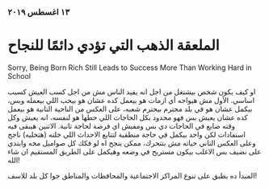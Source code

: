 ###  ١٣ اغسطس ٢٠١٩ 

# الملعقة الذهب التي تؤدي دائمًا للنجاح

Sorry, Being Born Rich Still Leads to Success More Than Working Hard in School

او كيف يكون شخص بيشتغل من اجل انه يفيد الناس مش من اجل كسب العيش كسبب اساسي.
 الأول مش هيواجه أي ازمات هو بيعمل كده عشان هو بيحب اللي بيعمله وبس، بيكمل عشان هو في بلد محترم بيحترم شعبه،
  على العكس من الناحية التانية هو بيعمل كده عشان يعيش بس فهو محدود بكل الحاجات اللي حطها هو لنفسه، انه يعيش وكل وقته ضايع في الحاجات دي بس ومفيش 
  اي فرصة لحاجة تانية. الاتنين هيبقى فيه استفادات لكن واحد بيكمل في حاجة منطقية لتتابع الاحداث اللي خلته (هتخليه) ناجح وعلى العكس التاني حياته مش بتتحرك، ممكن ينجح اه لو فكك كل صواميل مخه وابتدي على نضيف بس الاغلب بيكون مستريح في وضعه وهيكمل على الطريق المستقيم ان شاء الله!

المبدأ ده يطبق على تنوع المراكز الاجتماعية والمحافظات والمناطق جوا كل بلد للاسف!
